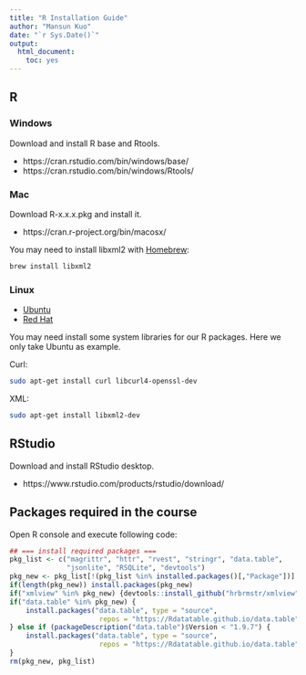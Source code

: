 ```yaml
---
title: "R Installation Guide"
author: "Mansun Kuo"
date: "`r Sys.Date()`"
output: 
  html_document: 
    toc: yes
---
```


## R

### Windows

Download and install R base and Rtools.

- https://cran.rstudio.com/bin/windows/base/
- https://cran.rstudio.com/bin/windows/Rtools/

### Mac

Download R-x.x.x.pkg and install it.

- https://cran.r-project.org/bin/macosx/

You may need to install libxml2 with [Homebrew](http://brew.sh/):

```bash
brew install libxml2
```

### Linux

- [Ubuntu](https://cran.r-project.org/bin/linux/ubuntu/README.html)
- [Red Hat](https://cran.r-project.org/bin/linux/redhat/README)

You may need install some system libraries for our R packages.
Here we only take Ubuntu as example.

Curl:

```bash
sudo apt-get install curl libcurl4-openssl-dev
```

XML:
```bash
sudo apt-get install libxml2-dev
```



## RStudio

Download and install RStudio desktop.

- https://www.rstudio.com/products/rstudio/download/


## Packages required in the course

Open R console and execute following code:

```r
## === install required packages ===
pkg_list <- c("magrittr", "httr", "rvest", "stringr", "data.table",
              "jsonlite", "RSQLite", "devtools")
pkg_new <- pkg_list[!(pkg_list %in% installed.packages()[,"Package"])]
if(length(pkg_new)) install.packages(pkg_new)
if("xmlview" %in% pkg_new) {devtools::install_github("hrbrmstr/xmlview")}
if("data.table" %in% pkg_new) {
    install.packages("data.table", type = "source",
                      repos = "https://Rdatatable.github.io/data.table")
} else if (packageDescription("data.table")$Version < "1.9.7") {
    install.packages("data.table", type = "source",
                      repos = "https://Rdatatable.github.io/data.table")
}
rm(pkg_new, pkg_list)
```


